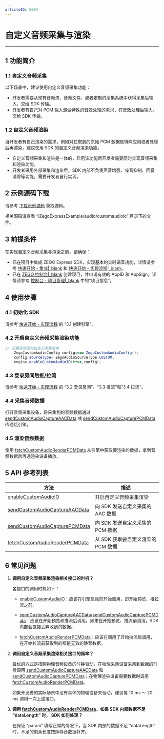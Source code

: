 ```yaml
---
articleID: 5084
---
```

# 自定义音频采集与渲染
- - -
  
## 1 功能简介

### 1.1 自定义音频采集

以下场景中，建议使用自定义音频采集功能：

- 开发者需要从现有音频流、音频文件、或者定制的采集系统中获得采集后输入，交给 SDK 传输。
- 开发者有自己对 PCM 输入源做特殊的音效处理的需求，在音效处理后输入，交给 SDK 传输。

### 1.2 自定义音频渲染

当开发者有自己渲染的需求，例如对拉取到的原始 PCM 数据做特殊应用或者处理后再渲染，建议使用 SDK 的自定义音频渲染功能。

<div class = 'mk-warning'>

- 自定义音频采集和渲染是一体的，启用该功能后开发者需要同时实现音频采集和渲染功能。
- 开发者采用外部采集和渲染后，SDK 内部不负责声音增强、噪音抑制、回音消除等功能，需要开发者自行实现。
</div>

## 2 示例源码下载

请参考 [下载示例源码](#3125) 获取源码。

相关源码请查看 “/ZegoExpressExample/audio/customaudioio” 目录下的文件。


## 3 前提条件

在实现自定义音频采集与渲染之前，请确保：

- 已在项目中集成 ZEGO Express SDK，实现基本的实时语音功能，详情请参考 [快速开始 - 集成\|_blank](!ExpressAudioSDK-Integration/SDK_Integration) 和 [快速开始 - 实现流程\|_blank](!ExpressAudioSDK-Integration/Solution_Implementation)。
- 已在 [ZEGO 控制台\|_blank](https://console.zego.im) 创建项目，并申请有效的 AppID 和 AppSign，详情请参考 [控制台 - 项目管理\|_blank](#12107) 中的“项目信息”。


## 4 使用步骤

### 4.1 初始化 SDK

请参考 [快速开始 - 实现流程](7627#3_1) 的 “3.1 创建引擎”。

### 4.2 开启自定义音频采集渲染功能

```java
// 设置音频源为自定义采集渲染
    ZegoCustomAudioConfig config=new ZegoCustomAudioConfig();
    config.sourceType= ZegoAudioSourceType.CUSTOM;
    engine.enableCustomAudioIO(true,config);
```

### 4.3 登录房间后推/拉流

请参考 [快速开始 - 实现流程](7627#3_2) 的 “3.2 登录房间”、“3.3 推流”和“3.4 拉流”。

### 4.4 采集音频数据

打开音频采集设备，将采集到的音频数据通过 [sendCustomAudioCaptureAACData](@sendCustomAudioCaptureAACData) 或 [sendCustomAudioCapturePCMData](@sendCustomAudioCapturePCMData) 传递给引擎。

### 4.5 渲染音频数据

使用 [fetchCustomAudioRenderPCMData](@fetchCustomAudioRenderPCMData) 从引擎中获取要渲染的数据，拿到音频数据后再通渲染设备播放。


## 5 API 参考列表

| 方法 | 描述 |
|-------|--------|
| [enableCustomAudioIO ](/zh/api?doc=Express_Video_SDK_API~Java_android~class~im-zego-zegoexpress-zego-express-engine#enable-custom-audio-io) | 开启自定义音频采集渲染 |
| [sendCustomAudioCaptureAACData ](/zh/api?doc=Express_Video_SDK_API~Java_android~class~im-zego-zegoexpress-zego-express-engine#send-custom-audio-capture-aac-data) | 向 SDK 发送自定义采集的 AAC 数据 |
| [sendCustomAudioCapturePCMData ](/zh/api?doc=Express_Video_SDK_API~Java_android~class~im-zego-zegoexpress-zego-express-engine#send-custom-audio-capture-pcm-data) | 向 SDK 发送自定义采集的 PCM 数据 |
| [fetchCustomAudioRenderPCMData ](/zh/api?doc=Express_Video_SDK_API~Java_android~class~im-zego-zegoexpress-zego-express-engine#fetch-custom-audio-render-pcm-data) | 从 SDK 获取要自定义渲染的 PCM 数据 |

## 6 常见问题

1. **调用自定义音频采集渲染相关接口的时机？**

    各接口的调用时机如下：
    - [enableCustomAudioIO](@enableCustomAudioIO)：应该在引擎启动前开始调用，即开始预览、推拉流之前。

    - [sendCustomAudioCaptureAACData](@sendCustomAudioCaptureAACData)/[sendCustomAudioCapturePCMData](@sendCustomAudioCapturePCMData)：应该在开始预览和推流后调用。如果在开始预览、推流前调用，SDK 内部会直接丢弃收到的数据。

    - [fetchCustomAudioRenderPCMData](@fetchCustomAudioRenderPCMData)：应该在调用了开始拉流后调用，在开始拉流前获取到的都是无效的静音数据。

2. **调用自定义音频采集渲染相关接口的频率？**

    最优的方式是按照物理音频设备的时钟驱动，在物理采集设备采集到数据的时候调用 [sendCustomAudioCaptureAACData](@sendCustomAudioCaptureAACData) 和 [sendCustomAudioCapturePCMData](@sendCustomAudioCapturePCMData)；在物理渲染设备需要数据时调用 [fetchCustomAudioRenderPCMData](@fetchCustomAudioRenderPCMData)。

    如果开发者的实际场景中没有具体的物理设备来驱动，建议每 10 ms ～ 20 ms 调用一次上述接口。

3. **调用 [fetchCustomAudioRenderPCMData](@fetchCustomAudioRenderPCMData)，如果 SDK 内部数据不足 “dataLength” 时， SDK 如何处理？**

    在保证 “param” 填写正常的情况下，当 SDK 内部的数据不足 “dataLength” 时，不足的剩余长度按照静音数据补齐。
